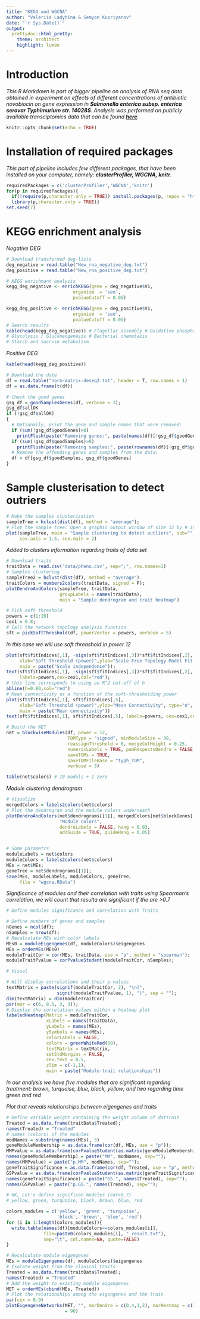 ```yaml
---
title: "KEGG and WGCNA"
author: "Valeriia Ladyhina & Semyon Kupriyanov"
date: "`r Sys.Date()`"
output:  
  prettydoc::html_pretty:
    theme: architect
    highlight: lumen
---
```

# Introduction
*This R Markdown is part of bigger pipeline on analysis of RNA seq data obtained in experiment on effects of different concentrations of antibiotic novobiocin on gene expression in __Salmonella enterica subsp. enterica serovar Typhimurium str. 14028S__. Analysis was performed on publicly available transciptomics data that can be found __[here]('https://www.sciencedirect.com/science/article/pii/S2352340920301918#sec1')__.*

```r
knitr::opts_chunk$set(echo = TRUE)
```
# Installation of required packages
*This part of pipeline includes few different packages, that have been installed on your computer, namely: __clusterProfiler, WGCNA, knitr__.*
```r
requiredPackages = c('clusterProfiler','WGCNA','knitr')
for(p in requiredPackages){
  if(!require(p,character.only = TRUE)) install.packages(p, repos = "http://cran.us.r-project.org" )
  library(p,character.only = TRUE)}
set.seed(7)
```
# KEGG enrichment analysis
*Negative DEG*
```r
# Download transformed deg-lists
deg_negative = read.table("New_rna_negative_deg.txt")
deg_positive = read.table("New_rna_positive_deg.txt")

# KEGG enrichmant analysis
kegg_deg_negative <- enrichKEGG(gene = deg_negative$V1,
                         organism  = 'seo',
                         pvalueCutoff = 0.05)

kegg_deg_positive <- enrichKEGG(gene = deg_positive$V1,
                         organism  = 'seo',
                         pvalueCutoff = 0.05)
# Search results
kable(head(kegg_deg_negative)) # Flagellar assembly # Oxidative phosphorylation
# Glycolysis / Gluconeogenesis # Bacterial chemotaxis
# Starch and sucrose metabolism

```

*Positive DEG*
```r
kable(head(kegg_deg_positive)) 
```


```r
# Download the date
df = read.table("norm-matrix-deseq2.txt", header = T, row.names = 1)
df = as.data.frame(t(df))
```
```r
# Check the good genes
gsg_df = goodSamplesGenes(df, verbose = 3);
gsg_df$allOK
if (!gsg_df$allOK)
{
  # Optionally, print the gene and sample names that were removed:
  if (sum(!gsg_df$goodGenes)>0)
    printFlush(paste("Removing genes:", paste(names(df)[!gsg_df$goodGenes], collapse = ", ")));
  if (sum(!gsg_df$goodSamples)>0)
    printFlush(paste("Removing samples:", paste(rownames(df)[!gsg_df$goodSamples], collapse = ", ")));
  # Remove the offending genes and samples from the data:
  df = df[gsg_df$goodSamples, gsg_df$goodGenes]
}
```

# Sample clusterisation to detect outriers

```r
# Make the samples clusterisation
sampleTree = hclust(dist(df), method = "average");
# Plot the sample tree: Open a graphic output window of size 12 by 9 inches
plot(sampleTree, main = "Sample clustering to detect outliers", sub="", xlab="", cex.lab = 1.5,
     cex.axis = 1.5, cex.main = 2)
```

*Added to clusters information regarding traits of data set*

```r
# Download traits
traitData = read.csv('data/pheno.csv', sep=";", row.names=1)
# Samples clustering
sampleTree2 = hclust(dist(df), method = "average")
traitColors = numbers2colors(traitData, signed = F);
plotDendroAndColors(sampleTree, traitData,
                    groupLabels = names(traitData),
                    main = "Sample dendrogram and trait heatmap")
```
```r
# Pick soft threshold
powers = c(1:20)
cex1 = 0.8;
# Call the network topology analysis function
sft = pickSoftThreshold(df, powerVector = powers, verbose = 5)
```
*In this case we will use soft threashold in power 12*
```r
plot(sft$fitIndices[,1], -sign(sft$fitIndices[,3])*sft$fitIndices[,2],
     xlab="Soft Threshold (power)",ylab="Scale Free Topology Model Fit,signed R^2",type="n",
     main = paste("Scale independence"));
text(sft$fitIndices[,1], -sign(sft$fitIndices[,3])*sft$fitIndices[,2],
     labels=powers,cex=cex1,col="red");
# this line corresponds to using an R^2 cut-off of h
abline(h=0.80,col="red")
# Mean connectivity as a function of the soft-thresholding power
plot(sft$fitIndices[,1], sft$fitIndices[,5],
     xlab="Soft Threshold (power)",ylab="Mean Connectivity", type="n",
     main = paste("Mean connectivity"))
text(sft$fitIndices[,1], sft$fitIndices[,5], labels=powers, cex=cex1,col="red")
```
```r
# Build the NET
net = blockwiseModules(df, power = 12,
                       TOMType = "signed", minModuleSize = 30,
                       reassignThreshold = 0, mergeCutHeight = 0.25,
                       numericLabels = TRUE, pamRespectsDendro = FALSE,
                       saveTOMs = TRUE,
                       saveTOMFileBase = "typh_TOM",
                       verbose = 3)

table(net$colors) # 10 moduls + 1 zero
```

*Module clustering dendrogram* 

```r
# Visualize
mergedColors = labels2colors(net$colors)
# Plot the dendrogram and the module colors underneath
plotDendroAndColors(net$dendrograms[[1]], mergedColors[net$blockGenes[[1]]],
                    "Module colors",
                    dendroLabels = FALSE, hang = 0.03,
                    addGuide = TRUE, guideHang = 0.05)


# Some parametrs
moduleLabels = net$colors
moduleColors = labels2colors(net$colors)
MEs = net$MEs;
geneTree = net$dendrograms[[1]];
save(MEs, moduleLabels, moduleColors, geneTree,
     file = "wgcna.RData")
```
*Significance of modules and their correlation with traits using Spearman's correlation, we will count that resulta are significant if the are >0.7*

```r
# Define modules significance and correlation with Traits

# Define numbers of genes and samples
nGenes = ncol(df);
nSamples = nrow(df);
# Recalculate MEs with color labels
MEs0 = moduleEigengenes(df, moduleColors)$eigengenes
MEs = orderMEs(MEs0)
moduleTraitCor = cor(MEs, traitData, use = "p", method = "spearman");
moduleTraitPvalue = corPvalueStudent(moduleTraitCor, nSamples);

# Visual

# Will display correlations and their p-values
textMatrix = paste(signif(moduleTraitCor, 2), "\n(",
                   signif(moduleTraitPvalue, 1), ")", sep = "");
dim(textMatrix) = dim(moduleTraitCor)
par(mar = c(6, 8.5, 3, 3));
# Display the correlation values within a heatmap plot
labeledHeatmap(Matrix = moduleTraitCor,
               xLabels = names(traitData),
               yLabels = names(MEs),
               ySymbols = names(MEs),
               colorLabels = FALSE,
               colors = greenWhiteRed(50),
               textMatrix = textMatrix,
               setStdMargins = FALSE,
               cex.text = 0.5,
               zlim = c(-1,1),
               main = paste("Module-trait relationships"))
```
*In our analysis we have five modules that are significant regarding treatment: brown, turquoise, blue, black, yellow; and two regarding time green and red*

*Plot that reveals relationships between eigengenes and traits*

```r
# Define variable weight containing the weight column of datTrait
Treated = as.data.frame(traitData$Treated);
names(Treated) = "Treated"
# names (colors) of the modules
modNames = substring(names(MEs), 3)
geneModuleMembership = as.data.frame(cor(df, MEs, use = "p"));
MMPvalue = as.data.frame(corPvalueStudent(as.matrix(geneModuleMembership), nSamples));
names(geneModuleMembership) = paste("MM", modNames, sep="");
names(MMPvalue) = paste("p.MM", modNames, sep="");
geneTraitSignificance = as.data.frame(cor(df, Treated, use = "p", method = "spearman"));
GSPvalue = as.data.frame(corPvalueStudent(as.matrix(geneTraitSignificance), nSamples));
names(geneTraitSignificance) = paste("GS.", names(Treated), sep="");
names(GSPvalue) = paste("p.GS.", names(Treated), sep="");

# OK, Let's define significan modeles (cor>0.7)
# yellow, green, turquoise, black, brown, blue, red

colors_modules = c('yellow', 'green', 'turquoise', 
                   'black', 'brown', 'blue', 'red')
for (i in 1:length(colors_modules)){
  write.table(names(df)[moduleColors==colors_modules[i]], 
              file=paste0(colors_modules[i], "_result.txt"), 
              sep="\t", col.names=NA, quote=FALSE)
}

# Recalculate module eigengenes
MEs = moduleEigengenes(df, moduleColors)$eigengenes
# Isolate weight from the clinical traits
Treated = as.data.frame(traitData$Treated);
names(Treated) = "Treated"
# Add the weight to existing module eigengenes
MET = orderMEs(cbind(MEs, Treated))
# Plot the relationships among the eigengenes and the trait
par(cex = 0.9)
plotEigengeneNetworks(MET, "", marDendro = c(0,4,1,2), marHeatmap = c(3,4,1,2), cex.lab = 0.8, xLabelsAngle
                      = 90)
```